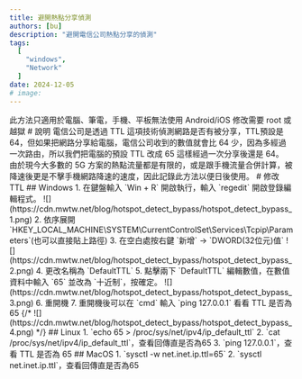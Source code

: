 ```yaml
---
title: 避開熱點分享偵測
authors: [bu]
description: "避開電信公司熱點分享的偵測"
tags:
  [
    "windows",
    "Network"
  ]
date: 2024-12-05
# image: 
---
```


<Warning>
此方法只適用於電腦、筆電，手機、平板無法使用  
Android/iOS 修改需要 root 或越獄
</Warning>
# 說明
電信公司是透過 TTL 這項技術偵測網路是否有被分享，TTL預設是 64，但如果把網路分享給電腦，電信公司收到的數值就會比 64 少，因為多經過一次路由，所以我們把電腦的預設 TTL 改成 65 這樣經過一次分享後還是 64。 
由於現今大多數的 5G 方案的熱點流量都是有限的，或是跟手機流量合併計算，被降速後更是不擊手機網路降速的速度，因此記錄此方法以便日後使用。
# 修改 TTL
## Windows
1. 在鍵盤輸入 `Win + R` 開啟執行，輸入 `regedit` 開啟登錄編輯程式。
![](https://cdn.mwtw.net/blog/hotspot_detect_bypass/hotspot_detect_bypass_1.png)
2. 依序展開 `HKEY_LOCAL_MACHINE\SYSTEM\CurrentControlSet\Services\Tcpip\Parameters`(也可以直接貼上路徑)
3. 在空白處按右鍵 `新增` -> `DWORD(32位元)值`
![](https://cdn.mwtw.net/blog/hotspot_detect_bypass/hotspot_detect_bypass_2.png)
4. 更改名稱為 `DefaultTTL`
5. 點擊兩下 `DefaultTTL` 編輯數值，在數值資料中輸入 `65` 並改為 `十近制`，按確定。
![](https://cdn.mwtw.net/blog/hotspot_detect_bypass/hotspot_detect_bypass_3.png)
6. 重開機
7. 重開機後可以在 `cmd` 輸入 `ping 127.0.0.1` 看看 TTL 是否為 65
{/* ![](https://cdn.mwtw.net/blog/hotspot_detect_bypass/hotspot_detect_bypass_4.png) */}
## Linux
1. `echo 65 > /proc/sys/net/ipv4/ip_default_ttl`
2. `cat /proc/sys/net/ipv4/ip_default_ttl`，查看回傳直是否為65
3. `ping 127.0.0.1`，查看 TTL 是否為 65
## MacOS
1. `sysctl -w net.inet.ip.ttl=65`
2. `sysctl net.inet.ip.ttl`，查看回傳直是否為65
